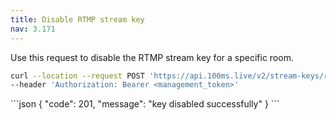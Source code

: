 ```yaml
---
title: Disable RTMP stream key
nav: 3.171
---
```


Use this request to disable the RTMP stream key for a specific room.

<GetRequest title="https://api.100ms.live/v2/stream-keys/room/<room_id>/disable" />
<Request id="req-0">

```bash
curl --location --request POST 'https://api.100ms.live/v2/stream-keys/room/<room_id>/disable' \
--header 'Authorization: Bearer <management_token>'
```
</Request>

<ResponseBox id="res-0" status="201 OK">
```json
{
    "code": 201,
    "message": "key disabled successfully"
}
```
</ResponseBox>

